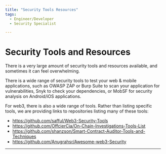 ```yaml
---
title: "Security Tools Resources"
tags:
  - Engineer/Developer
  - Security Specialist

---
```



<TagProvider>
<TagFilter />

# Security Tools and Resources

<TagList tags={frontmatter.tags} />
<AttributionList contributors={frontmatter.contributors} />

There is a very large amount of security tools and resources available, and sometimes it can feel overwhelming.

There is a wide range of security tools to test your web & mobile applications, such as OWASP ZAP or Burp Suite to scan your application for vulnerabilities, Snyk to check your dependencies, or MobSF for security analysis on Android/iOS applications.

For web3, there is also a wide range of tools. Rather than listing specific tools, we are providing links to repositories listing many of these tools:

- https://github.com/safful/Web3-Security-Tools
- https://github.com/OffcierCia/On-Chain-Investigations-Tools-List
- https://github.com/shanzson/Smart-Contract-Auditor-Tools-and-Techniques
- https://github.com/Anugrahsr/Awesome-web3-Security

---

</TagProvider>
<ContributeFooter />